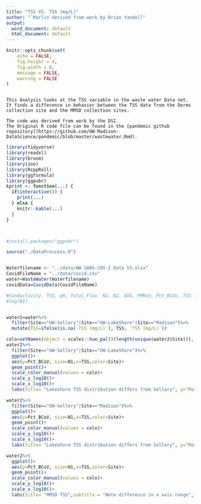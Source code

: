 ---
title: "TSS VS. TSS (mg/L)"
author: "`Marlin derived from work by Brian Yandell"
output:
  word_document: default
  html_document: default
---

```{r setup, include=FALSE}
knitr::opts_chunk$set(
	echo = FALSE,
	fig.height = 4,
	fig.width = 8,
	message = FALSE,
	warning = FALSE
)
```

```

This Analysis looks at the TSS variable in the waste water Data set. It finds a difference in behavior between the TSS data from the Dorms collection site and the MMSD collection sites.

The code was derived from work by the DSI.
The Original R code file can be found in the [pandemic github repository](https://github.com/UW-Madison-DataScience/pandemic/blob/master/wastewater.Rmd).
```




```{r}
library(tidyverse)
library(readxl)
library(broom)
library(zoo)
library(RcppRoll)
library(ggformula)
library(ggpubr)
kprint <- function(...) {
  if(interactive()) {
    print(...)
  } else {
    knitr::kable(...)
  }
}



#install.packages("ggpubr")
```

```{r}

source("./DataProccess.R")


Waterfilename <- "../data/WW SARS-COV-2 Data V3.xlsx"
CovidFileName = "../data/covid.csv"
water=WasteWater(Waterfilename)
covidData=CovidData(CovidFileName)
```



```{r}
#Conductivity, TSS, pH, Total_Flow, N1, N2, AVG, PMMoV, Pct_BCoV, TSS (mg/L)
#log(N1)


water2=water%>%
  filter(Site=="UW-Sellery"|Site=="UW-LakeShore"|Site=="Madison")%>%
  mutate(TSS=ifelse(is.na(`TSS (mg/L)`), TSS, `TSS (mg/L)`))

colo=setNames(object = scales::hue_pal()(length(unique(water2$Site))), nm = unique(water2$Site))
water2%>%
  filter(Site=="UW-Sellery"|Site=="UW-LakeShore")%>%
  ggplot()+
  aes(y=Pct_BCoV, size=N1,x=TSS,color=Site)+
  geom_point()+
  scale_color_manual(values = colo)+
  scale_y_log10()+
  scale_x_log10()+
  labs(title= "Lakeshore TSS distribution differs from Sellery", y="Percent BCOV Recovery", x = "TSS")

water2%>%
  filter(Site=="UW-Sellery"|Site=="Madison")%>%
  ggplot()+
  aes(y=Pct_BCoV, size=N1,x=TSS,color=Site)+
  geom_point()+
  scale_color_manual(values = colo)+
  scale_y_log10()+
  scale_x_log10()+
  labs(title= "Lakeshore TSS distribution differs from Sellery", y="Percent BCOV Recovery", x = "TSS")

water2%>%
  ggplot()+
  aes(y=Pct_BCoV, size=N1,x=TSS,color=Site)+
  geom_point()+
  scale_color_manual(values = colo)+
  scale_y_log10()+
  scale_x_log10()+
  labs(title= "MMSD TSS",subtitle = "Note difference in x axis range", y="Percent BCOV Recovery", x = "TSS")

```
